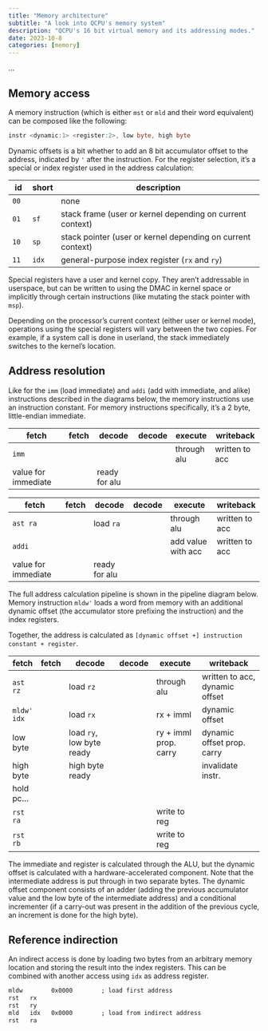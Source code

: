 ```yaml
---
title: "Memory architecture"
subtitle: "A look into QCPU's memory system"
description: "QCPU's 16 bit virtual memory and its addressing modes."
date: 2023-10-8
categories: [memory]
---
```


...

## Memory access

A memory instruction (which is either `mst` or `mld` and their word equivalent) can be composed like
the following:

```.asm
instr <dynamic:1> <register:2>, low byte, high byte
```

Dynamic offsets is a bit whether to add an 8 bit accumulator offset to the address, indicated by `'`
after the instruction. For the register selection, it's a special or index register used in the
address calculation:

| id   | short | description                                                 |
|------+-------+-------------------------------------------------------------|
| `00` |       | none                                                        |
| `01` | `sf`  | stack frame (user or kernel depending on current context)   |
| `10` | `sp`  | stack pointer (user or kernel depending on current context) |
| `11` | `idx` | general-purpose index register (`rx` and `ry`)              |

Special registers have a user and kernel copy. They aren't addressable in userspace, but can be
written to using the DMAC in kernel space or implicitly through certain instructions (like
mutating the stack pointer with `msp`).

Depending on the processor's current context (either user or kernel mode), operations using the
special registers will vary between the two copies. For example, if a system call is done in
userland, the stack immediately switches to the kernel's location.

## Address resolution

Like for the `imm` (load immediate) and `addi` (add with immediate, and alike) instructions
described in the diagrams below, the memory instructions use an instruction constant. For memory
instructions specifically, it's a 2 byte, little-endian immediate.

::: {.pipeline}
| fetch               | fetch | decode        | decode | execute     | writeback      |
|---------------------+-------+---------------+--------+-------------+----------------|
| `imm`               |       |               |        | through alu | written to acc |
| value for immediate |       | ready for alu |        |             |                |
:::

::: {.pipeline}
| fetch               | fetch | decode        | decode | execute            | writeback      |
|---------------------+-------+---------------+--------+--------------------+----------------|
| `ast ra`            |       | load `ra`     |        | through alu        | written to acc |
| `addi`              |       |               |        | add value with acc | written to acc |
| value for immediate |       | ready for alu |        |                    |                |
:::

The full address calculation pipeline is shown in the pipeline diagram below. Memory instruction
`mldw'` loads a word from memory with an additional dynamic offset (the accumulator store prefixing
the instruction) and the index registers.

Together, the address is calculated as `[dynamic offset +] instruction constant + register`.

::: {.pipeline}
| fetch       | fetch | decode                    | decode | execute               | writeback                      |
|-------------+-------+---------------------------+--------+-----------------------+--------------------------------|
| `ast rz`    |       | load `rz`                 |        | through alu           | written to acc, dynamic offset |
| `mldw' idx` |       | load `rx`                 |        | rx + imml             | dynamic offset                 |
| low byte    |       | load `ry`, low byte ready |        | ry + imml prop. carry | dynamic offset prop. carry     |
| high byte   |       | high byte ready           |        |                       | invalidate instr.              |
| hold pc...  |       |                           |        |                       |                                |
| `rst ra`    |       |                           |        | write to reg          |                                |
| `rst rb`    |       |                           |        | write to reg          |                                |

:::

The immediate and register is calculated through the ALU, but the dynamic offset is calculated with
a hardware-accelerated component. Note that the intermediate address is put through in two separate
bytes. The dynamic offset component consists of an adder (adding the previous accumulator value and
the low byte of the intermediate address) and a conditional incrementer (if a carry-out was present
in the addition of the previous cycle, an increment is done for the high byte).

## Reference indirection

An indirect access is done by loading two bytes from an arbitrary memory location and storing the
result into the index registers. This can be combined with another access using `idx` as address
register.

```.txt
mldw        0x0000        ; load first address
rst   rx
rst   ry
mld   idx   0x0000        ; load from indirect address
rst   ra
```
